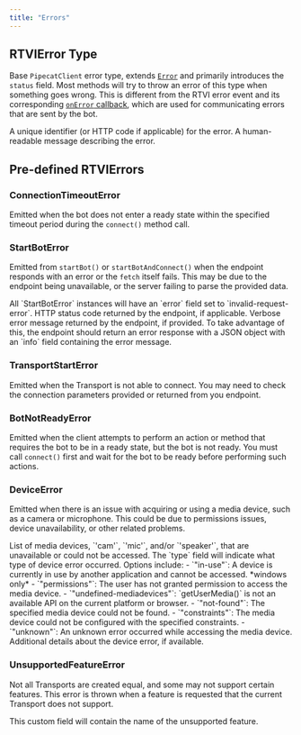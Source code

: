 ```yaml
---
title: "Errors"
---
```


## RTVIError Type

Base `PipecatClient` error type, extends [`Error`](https://developer.mozilla.org/en-US/docs/Web/JavaScript/Reference/Global_Objects/Error) and primarily introduces the `status` field. Most methods will try to throw an error of this type when something goes wrong. This is different from the RTVI error event and its corresponding [`onError` callback](./callbacks#param-on-error), which are used for communicating errors that are sent by the bot.

<ParamField path="status" type="number">
A unique identifier (or HTTP code if applicable) for the error.
</ParamField>

<ParamField path="message" type="string">
A human-readable message describing the error.
</ParamField>

## Pre-defined RTVIErrors

### ConnectionTimeoutError

Emitted when the bot does not enter a ready state within the specified timeout period during the `connect()` method call.

### StartBotError

Emitted from `startBot()` or `startBotAndConnect()` when the endpoint responds with an error or the `fetch` itself fails. This may be due to the endpoint being unavailable, or the server failing to parse the provided data.

<ParamField path="error" type="string" required>
All `StartBotError` instances will have an `error` field set to `invalid-request-error`.
</ParamField>

<ParamField path="status" type="number">
HTTP status code returned by the endpoint, if applicable.
</ParamField>

<ParamField path="message" type="string">
Verbose error message returned by the endpoint, if provided. To take advantage of this, the endpoint should return an error response with a JSON object with an `info` field containing the error message.
</ParamField>

### TransportStartError

Emitted when the Transport is not able to connect. You may need to check the connection parameters provided or returned from you endpoint.

### BotNotReadyError

Emitted when the client attempts to perform an action or method that requires the bot to be in a ready state, but the bot is not ready. You must call `connect()` first and wait for the bot to be ready before performing such actions.

### DeviceError

Emitted when there is an issue with acquiring or using a media device, such as a camera or microphone. This could be due to permissions issues, device unavailability, or other related problems.

<ParamField path="devices" type="array<'cam' | 'mic' | 'speaker'>" required>
List of media devices, `'cam'`, `'mic'`, and/or `'speaker'`, that are unavailable or could not be accessed.
</ParamField>

<ParamField path="type" type="string" required>
The `type` field will indicate what type of device error occurred. Options include:
  - `"in-use"`: A device is currently in use by another application and cannot be accessed. *windows only*
  - `"permissions"`: The user has not granted permission to access the media device.
  - `"undefined-mediadevices"`: `getUserMedia()` is not an available API on the current platform or browser.
  - `"not-found"`: The specified media device could not be found.
  - `"constraints"`: The media device could not be configured with the specified constraints.
  - `"unknown"`: An unknown error occurred while accessing the media device.
</ParamField>

<ParamField path="details" type="object">
Additional details about the device error, if available.
</ParamField>

### UnsupportedFeatureError

Not all Transports are created equal, and some may not support certain features. This error is thrown when a feature is requested that the current Transport does not support.

<ParamField path="feature" type="string" required>
This custom field will contain the name of the unsupported feature.
</ParamField>
